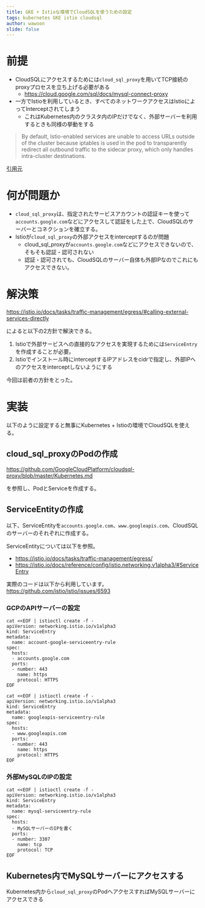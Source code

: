 ```yaml
---
title: GKE + Istioな環境でCloudSQLを使うための設定
tags: kubernetes GKE istio cloudsql
author: wawoon
slide: false
---
```

# 前提

- CloudSQLにアクセスするためには`cloud_sql_proxy`を用いてTCP接続のproxyプロセスを立ち上げる必要がある
  - https://cloud.google.com/sql/docs/mysql-connect-proxy
- 一方でIstioを利用しているとき、すべてのネットワークアクセスはIstioによってInterceptされてしまう
  - これはKubernetes内のクラスタ内のIPだけでなく、外部サーバーを利用するときも同様の挙動をする

>By default, Istio-enabled services are unable to access URLs outside of the cluster because iptables is used in the pod to transparently redirect all outbound traffic to the sidecar proxy, which only handles intra-cluster destinations.

[引用元](https://istio.io/docs/tasks/traffic-management/egress/)

# 何が問題か

- `cloud_sql_proxy`は、指定されたサービスアカウントの認証キーを使って`accounts.google.com`などにアクセスして認証をした上で、CloudSQLのサーバーとコネクションを確立する。
- Istioが`cloud_sql_proxy`の外部アクセスをinterceptするのが問題
  - cloud_sql_proxyが`accounts.google.com`などにアクセスできないので、そもそも認証・認可されない
  - 認証・認可されても、CloudSQLのサーバー自体も外部IPなのでこれにもアクセスできない。


# 解決策

https://istio.io/docs/tasks/traffic-management/egress/#calling-external-services-directly

によると以下の2方針で解決できる。

1. Istioで外部サービスへの直接的なアクセスを実現するためには`ServiceEntry`を作成することが必要。
2. Istioでインストール時にinterceptするIPアドレスをcidrで指定し、外部IPへのアクセスをinterceptしないようにする

今回は前者の方針をとった。

# 実装

以下のように設定すると無事にKubernetes + Istioの環境でCloudSQLを使える。

## cloud_sql_proxyのPodの作成

https://github.com/GoogleCloudPlatform/cloudsql-proxy/blob/master/Kubernetes.md

を参照し、PodとServiceを作成する。

## ServiceEntityの作成

以下、ServiceEntityを`accounts.google.com`、`www.googleapis.com`、CloudSQLのサーバーのそれぞれに作成する。

ServiceEntityについては以下を参照。

- https://istio.io/docs/tasks/traffic-management/egress/
- https://istio.io/docs/reference/config/istio.networking.v1alpha3/#ServiceEntry

実際のコードは以下から利用しています。
https://github.com/istio/istio/issues/6593

### GCPのAPIサーバーの設定

```
cat <<EOF | istioctl create -f -
apiVersion: networking.istio.io/v1alpha3
kind: ServiceEntry
metadata:
  name: account-google-serviceentry-rule
spec:
  hosts:
  - accounts.google.com
  ports:
  - number: 443
    name: https
    protocol: HTTPS
EOF

cat <<EOF | istioctl create -f -
apiVersion: networking.istio.io/v1alpha3
kind: ServiceEntry
metadata:
  name: googleapis-serviceentry-rule
spec:
  hosts:
  - www.googleapis.com
  ports:
  - number: 443
    name: https
    protocol: HTTPS
EOF
```

### 外部MySQLのIPの設定

```
cat <<EOF | istioctl create -f -
apiVersion: networking.istio.io/v1alpha3
kind: ServiceEntry
metadata:
  name: mysql-serviceentry-rule
spec:
  hosts:
  - MySQLサーバーのIPを書く
  ports:
  - number: 3307
    name: tcp
    protocol: TCP
EOF
```

## Kubernetes内でMySQLサーバーにアクセスする

Kubernetes内から`cloud_sql_proxy`のPodへアクセスすればMySQLサーバーにアクセスできる

